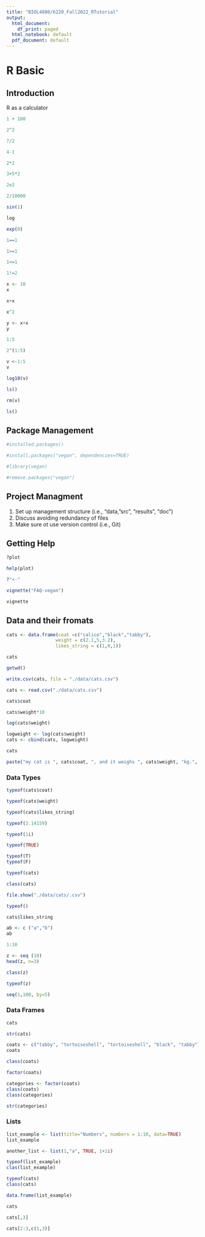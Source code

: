```yaml
---
title: "BIOL4800/6220_Fall2022_RTutorial"
output:
  html_document:
    df_print: paged
  html_notebook: default
  pdf_document: default
---
```


# R Basic

## Introduction

R as a calculator

```r
1 + 100 
```
```r
2^2
```


```r
7/2
```


```r
4-1
```
```r
2*2
```
```r
3+5*2
```
```r
2e2
```
```r
2/10000
```
```r
sin(1)
```
```r
log
```

```r
exp(0)
```
```r
1==1
```
```r
1>=1
```
```r
1<=1
```
```r
1!=2
```
```r
x <- 10
x
```
```r
x+x
```
```r
x^2
```
```r
y <- x+x
y
```
```r
1:5
```
```r
2^(1:5)
```

```r
v <-1:5
v
```

```r
log10(v)
```
```r
ls()
```
```r
rm(v)
```

```r
ls()
```

## Package Management

```r
#installed.packages()
```
```r
#install.packages("vegan", dependencies=TRUE)
```
```r
#library(vegan)
```

```r
#remove.packages("vegan")
```

## Project Managment

1. Set up management structure (i.e., "data, "src", "results", "doc")
2. Discuss avoiding redundancy of files
3. Make sure ot use version control (i.e., Git)

## Getting Help

```r
?plot
```


```r
help(plot)
```


```r
?"<-"
```


```r
vignette("FAQ-vegan")
```

```r
vignette
```

## Data and their fromats
```r
cats <- data.frame(coat =c("calico","black","tabby"),
                  weight = c(2.1,5,3.2),
                  likes_string = c(1,0,1))
```

```r
cats
```
```r
getwd()
```

```r
write.csv(cats, file = "./data/cats.csv")
```

```r
cats <- read.csv("./data/cats.csv")
```

```r
cats$coat
```

```r
cats$weight*10
```
```r
log(cats$weight)
```
```r
logweight <- log(cats$weight)
cats <- cbind(cats, logweight)
```
```r
cats
```
```r
paste("my cat is ", cats$coat, ", and it weighs ", cats$weight, "kg.", sep=)
```

### Data Types

```r
typeof(cats$coat)
```


```r
typeof(cats$weight)
```


```r
typeof(cats$likes_string)
```
```r
typeof(3.14159)
```


```r
typeof(1i)
```


```r
typeof(TRUE)
```


```r
typeof(T)
typeof(F)
```


```r
typeof(cats)
```


```r
class(cats)
```
```r
file.show("./data/cats/.csv")
```
```r

typeof()
```

```r
cats$likes_string
```
```r
ab <- c ("a","b")
ab
```

```r
1:10
```


```r
z <- seq (10)
head(z, n=3)
```


```r
class(z)
```


```r
typeof(z)
```


```r
seq(1,100, by=5)
```
### Data Frames

```r
cats
```


```r
str(cats)
```

```r
coats <- c("tabby", "tortoiseshell", "tortoiseshell", "black", "tabby")
coats
```

```r
class(coats)
```

```r
factor(coats)
```
```r
categories <- factor(coats)
class(coats)
class(categories)
```

```r
str(categories)
```
### Lists

```r
list_example <- list(title="Numbers", numbers = 1:10, data=TRUE)
list_example
```


```r
another_list <- list(1,"a", TRUE, 1+1i)
```

```r
typeof(list_example)
clas(list_example)
```
```r
typeof(cats)
class(cats)
```
```r
data.frame(list_example)
```

```r
cats
```

```r
cats[,3]
```

```r
cats[2:3,c(1,3)]
```

